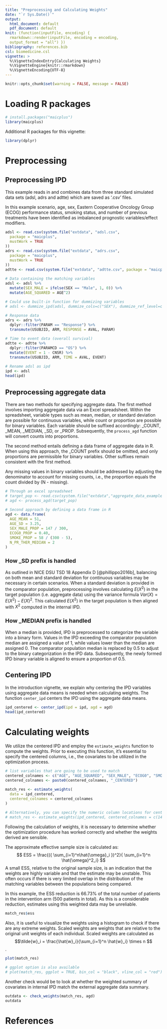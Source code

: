 ```yaml
---
title: "Preprocessing and Calculating Weights"
date: "`r Sys.Date()`"
output: 
  html_document: default
  pdf_document: default
knit: (function(inputFile, encoding) {
  rmarkdown::render(inputFile, encoding = encoding,
  output_format = "all") })
bibliography: references.bib
csl: biomedicine.csl
vignette: >
  %\VignetteIndexEntry{Calculating Weights}
  %\VignetteEngine{knitr::rmarkdown}
  %\VignetteEncoding{UTF-8}
---
```


<style type="text/css">

body{ /* Normal  */
      font-size: 14px;
  }
td {  /* Table  */
  font-size: 10px;
}
h1.title {
  font-size: 38px;
}
h1 { /* Header 1 */
  font-size: 28px;
  }
h2 { /* Header 2 */
    font-size: 22px;
}
h3 { /* Header 3 */
  font-size: 18px;
}
code.r{ /* Code block */
    font-size: 12px;
}
pre { /* Code block - determines code spacing between lines */
    font-size: 14px;
}
</style>

```r
knitr::opts_chunk$set(warning = FALSE, message = FALSE)
```


# Loading R packages

```r
# install.packages("maicplus")
library(maicplus)
```

Additional R packages for this vignette:

```r
library(dplyr)
```

# Preprocessing

## Preprocessing IPD

This example reads in and combines data from three standard simulated data sets (adsl, adrs and adtte) which are saved as '.csv' files.

In this example scenario, age, sex, Eastern Cooperative Oncology Group (ECOG) performance status, smoking status, and number of previous treatments have been identified as imbalanced prognostic variables/effect modifiers.

```r
adsl <- read.csv(system.file("extdata", "adsl.csv",
  package = "maicplus",
  mustWork = TRUE
))
adrs <- read.csv(system.file("extdata", "adrs.csv",
  package = "maicplus",
  mustWork = TRUE
))
adtte <- read.csv(system.file("extdata", "adtte.csv", package = "maicplus", mustWork = TRUE))

# Data containing the matching variables
adsl <- adsl %>%
  mutate(SEX_MALE = ifelse(SEX == "Male", 1, 0)) %>%
  mutate(AGE_SQUARED = AGE^2)

# Could use built-in function for dummizing variables
# adsl <- dummize_ipd(adsl, dummize_cols=c("SEX"), dummize_ref_level=c("Female"))

# Response data
adrs <- adrs %>%
  dplyr::filter(PARAM == "Response") %>%
  transmute(USUBJID, ARM, RESPONSE = AVAL, PARAM)

# Time to event data (overall survival)
adtte <- adtte %>%
  dplyr::filter(PARAMCD == "OS") %>%
  mutate(EVENT = 1 - CNSR) %>%
  transmute(USUBJID, ARM, TIME = AVAL, EVENT)

# Rename adsl as ipd
ipd <- adsl
head(ipd)
```

## Preprocessing aggregate data

There are two methods for specifying aggregate data. The first method involves importing aggregate data via an Excel spreadsheet. Within the spreadsheet, variable types such as mean, median, or standard deviation are possible for continuous variables, while count or proportion are possible for binary variables. Each variable should be suffixed accordingly: _COUNT, _MEAN, _MEDIAN, _SD, or _PROP. Subsequently, the `process_agd` function will convert counts into proportions.

The second method entails defining a data frame of aggregate data in R. When using this approach, the _COUNT prefix should be omitted, and only proportions are permissible for binary variables. Other suffixes remain consistent with the first method.

Any missing values in binary variables should be addressed by adjusting the denominator to account for missing counts, i.e., the proportion equals the count divided by (N - missing).

```r
# Through an excel spreadsheet
# target_pop <- read.csv(system.file("extdata","aggregate_data_example_1.csv", package = "maicplus", mustWork = TRUE))
# agd <- process_agd(target_pop)

# Second approach by defining a data frame in R
agd <- data.frame(
  AGE_MEAN = 51,
  AGE_SD = 3.25,
  SEX_MALE_PROP = 147 / 300,
  ECOG0_PROP = 0.40,
  SMOKE_PROP = 58 / (300 - 5),
  N_PR_THER_MEDIAN = 2
)
```

### How _SD prefix is handled

As outlined in NICE DSU TSD 18 Appendix D [@phillippo2016b], balancing on both mean and standard deviation for continuous variables may be necessary in certain scenarios. When a standard deviation is provided in the comparator population, preprocessing involves calculating $E(X^2)$ in the target population (i.e. aggregate data) using the variance formula $Var(X)=E(X^{2})-E(X)^{2}$. This calculated $E(X^2)$ in the target population is then aligned with $X^{2}$ computed in the internal IPD.

### How _MEDIAN prefix is handled

When a median is provided, IPD is preprocessed to categorize the variable into a binary form. Values in the IPD exceeding the comparator population median are assigned a value of 1, while values lower than the median are assigned 0. The comparator population median is replaced by 0.5 to adjust to the binary categorization in the IPD data. Subsequently, the newly formed IPD binary variable is aligned to ensure a proportion of 0.5.

## Centering IPD

In the introduction vignette, we explain why centering the IPD variables using aggregate data means is needed when calculating weights. The function `center_ipd` centers the IPD using the aggregate data means.

```r
ipd_centered <- center_ipd(ipd = ipd, agd = agd)
head(ipd_centered)
```

# Calculating weights

We utilize the centered IPD and employ the `estimate_weights` function to compute the weights. Prior to executing this function, it's essential to specify the centered columns, i.e., the covariates to be utilized in the optimization process.

```r
# list variables that are going to be used to match
centered_colnames <- c("AGE", "AGE_SQUARED", "SEX_MALE", "ECOG0", "SMOKE", "N_PR_THER_MEDIAN")
centered_colnames <- paste0(centered_colnames, "_CENTERED")

match_res <- estimate_weights(
  data = ipd_centered,
  centered_colnames = centered_colnames
)

# Alternatively, you can specify the numeric column locations for centered_colnames
# match_res <- estimate_weights(ipd_centered, centered_colnames = c(14, 16:20))
```

Following the calculation of weights, it is necessary to determine whether the optimization procedure has worked correctly and whether the weights derived are sensible.

The approximate effective sample size is calculated as: $$ ESS =  \frac{({ \sum_{i=1}^n\hat{\omega}_i })^2}{ \sum_{i=1}^n \hat{\omega}^2_i} $$ A small ESS, relative to the original sample size, is an indication that the weights are highly variable and that the estimate may be unstable. This often occurs if there is very limited overlap in the distribution of the matching variables between the populations being compared.

In this example, the ESS reduction is 66.73% of the total number of patients in the intervention arm (500 patients in total). As this is a considerable reduction, estimates using this weighted data may be unreliable.

```r
match_res$ess
```

Also, it is useful to visualize the weights using a histogram to check if there are any extreme weights. Scaled weights are weights that are relative to the original unit weights of each individual. Scaled weights are
calculated as $$\tilde{w}_i  =  \frac{\hat{w}_i}{\sum_{i=1}^n \hat{w}_i} \times n $$.

```r
plot(match_res)

# ggplot option is also available
# plot(match_res, ggplot = TRUE, bin_col = "black", vline_col = "red")
```

Another check would be to look at whether the weighted summary of covariates in internal IPD match the external aggregate data summary.

```r
outdata <- check_weights(match_res, agd)
outdata
```

# References